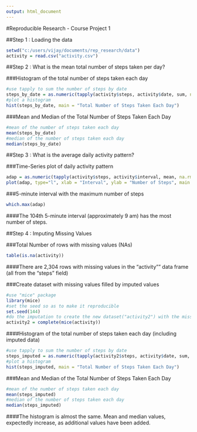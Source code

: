 ```yaml
---
output: html_document
---
```

#Reproducible Research - Course Project 1


##Step 1 : Loading the data

```r
setwd("c:/users/vijay/documents/rep_research/data")
activity = read.csv("activity.csv")
```


##Step 2 : What is the mean total number of steps taken per day?

###Histogram of the total number of steps taken each day

```r
#use tapply to sum the number of steps by date
steps_by_date = as.numeric(tapply(activity$steps, activity$date, sum, na.rm = T))
#plot a histogram
hist(steps_by_date, main = "Total Number of Steps Taken Each Day")
```

###Mean and Median of the Total Number of Steps Taken Each Day
```r
#mean of the number of steps taken each day
mean(steps_by_date)
#median of the number of steps taken each day
median(steps_by_date)
```


##Step 3 : What is the average daily activity pattern?

###Time-Series plot of daily activity pattern 

```r
adap = as.numeric(tapply(activity$steps, activity$interval, mean, na.rm = T))
plot(adap, type="l", xlab = "Interval", ylab = "Number of Steps", main = "Average Daily Activity Pattern")
```

###5-minute interval with the maximum number of steps

```r
which.max(adap)
```

####The 104th 5-minute interval (approximately 9 am) has the most number of steps.


##Step 4 : Imputing Missing Values

###Total Number of rows with missing values (NAs)

```r
table(is.na(activity))
```

####There are 2,304 rows with missing values in the "activity"" data frame (all from the "steps" field)

###Create dataset with missing values filled by imputed values

```r
#use "mice" package
library(mice)
#set the seed so as to make it reproducible
set.seed(144)
#do the imputation to create the new dataset("activity2") with the missing data filled in
activity2 = complete(mice(activity))
```

####Histogram of the total number of steps taken each day (including imputed data)

```r
#use tapply to sum the number of steps by date
steps_imputed = as.numeric(tapply(activity2$steps, activity$date, sum, na.rm = T))
#plot a histogram
hist(steps_imputed, main = "Total Number of Steps Taken Each Day")
```

###Mean and Median of the Total Number of Steps Taken Each Day
```r
#mean of the number of steps taken each day
mean(steps_imputed)
#median of the number of steps taken each day
median(steps_imputed)
```

####The histogram is almost the same. Mean and median values, expectedly increase, as additional values have been added.





